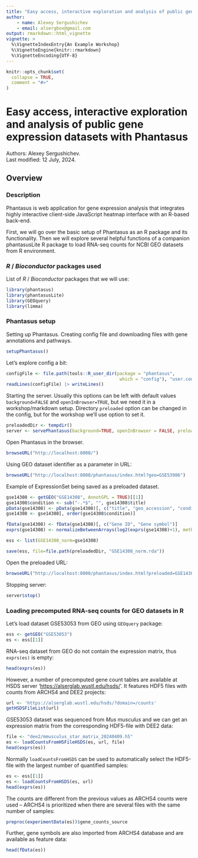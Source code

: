 ```yaml
---
title: "Easy access, interactive exploration and analysis of public gene expression datasets with Phantasus"
author: 
    - name: Alexey Sergushichev
    - email: alsergbox@gmail.com
output: rmarkdown::html_vignette
vignette: >
  %\VignetteIndexEntry{An Example Workshop}
  %\VignetteEngine{knitr::rmarkdown}
  %\VignetteEncoding{UTF-8}
---
```



```r
knitr::opts_chunk$set(
  collapse = TRUE,
  comment = "#>"
)
```

# Easy access, interactive exploration and analysis of public gene expression datasets with Phantasus

Authors: Alexey Sergushichev.
    <br/>
Last modified: 12 July, 2024.

## Overview

### Description

Phantasus is web application for gene expression analysis that integrates highly interactive client-side JavaScript heatmap interface with an R-based back-end.

First, we will go over the basic setup of Phantasus as an R package and its functionality.
Then we will explore several helpful functions of a companion phantasusLite R package
to load RNA-seq counts for NCBI GEO datasets from R environment.

### _R_ / _Bioconductor_ packages used

List of _R_ / _Bioconductor_ packages that we will use:

```r
library(phantasus)
library(phantasusLite)
library(GEOquery)
library(limma)
```

### Phantasus setup

Setting up Phantasus. Creating config file and downloading files with gene annotations and pathways.

```r
setupPhantasus()
```

Let's explore config a bit:
```r
configFile <- file.path(tools::R_user_dir(package = "phantasus", 
                                           which = "config"), "user.conf")
readLines(configFile) |> writeLines()
```

Starting the server. Usually this options can be left with default values `background=FALSE` and `openInBrowser=TRUE`,
but we need it in a workshop/markdown setup. Directory `preloaded` option can be changed in the config,
but for the workshop we'll use option to set it.

```r
preloadedDir <- tempdir()
server <- servePhantasus(background=TRUE, openInBrowser = FALSE, preloadedDir = preloadedDir)
```

Open Phantasus in the browser.

```r
browseURL("http://localhost:8000/")
```

Using GEO dataset identifier as a parameter in URL:

```r
browseURL("http://localhost:8000/phantasus/index.html?geo=GSE53986")
```

Example of ExpressionSet being saved as a preloaded dataset.

```r
gse14308 <- getGEO("GSE14308", AnnotGPL = TRUE)[[1]]
gse14308$condition <- sub("-.*$", "", gse14308$title)
pData(gse14308) <- pData(gse14308)[, c("title", "geo_accession", "condition")]
gse14308 <- gse14308[, order(gse14308$condition)]

fData(gse14308) <- fData(gse14308)[, c("Gene ID", "Gene symbol")]
exprs(gse14308) <- normalizeBetweenArrays(log2(exprs(gse14308)+1), method="quantile")

ess <- list(GSE14308_norm=gse14308)

save(ess, file=file.path(preloadedDir, "GSE14308_norm.rda"))
```

Open the preloaded URL:

```r
browseURL("http://localhost:8000/phantasus/index.html?preloaded=GSE14308_norm")
```

Stopping server:

```r
server$stop()
```

### Loading precomputed RNA-seq counts for GEO datasets in R

Let's load dataset GSE53053 from GEO using `GEOquery` package:

```r
ess <- getGEO("GSE53053")
es <- ess[[1]]
```

RNA-seq dataset from GEO do not contain the expression matrix, thus `exprs(es)` is empty:

```r
head(exprs(es))
```

However, a number of precomputed gene count tables are available at HSDS server  '<https://alserglab.wustl.edu/hsds/>'. It features HDF5 files with counts
from ARCHS4 and DEE2 projects:

```r
url <- 'https://alserglab.wustl.edu/hsds/?domain=/counts'
getHSDSFileList(url)
```

GSE53053 dataset was sequenced from *Mus musculus* and we can get an expression matrix
from the corresponding HDF5-file with DEE2 data:

```r
file <- "dee2/mmusculus_star_matrix_20240409.h5"
es <- loadCountsFromH5FileHSDS(es, url, file)
head(exprs(es))
```

Normally `loadCountsFromHSDS` can be used to automatically select the HDF5-file with the largest
number of quantified samples:

```r
es <- ess[[1]]
es <- loadCountsFromHSDS(es, url)
head(exprs(es))
```

The counts are different from the previous values as ARCHS4 counts were used -- ARCHS4 is prioritized when there are several files with the same number of samples:

```r
preproc(experimentData(es))$gene_counts_source
```

Further, gene symbols are also imported from ARCHS4 database and are available as feature data:
```r
head(fData(es))
```
